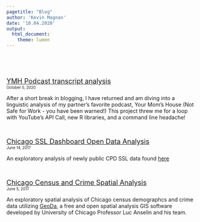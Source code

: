 ```yaml
---
pagetitle: "Blog"
author: 'Kevin Magnan'
date: '10.04.2020'
output:
  html_document:
    theme: lumen
---
```

<style>
body {
  position: absolute;
  left: 300px;}
</style>

<br>


<br>

<p class="small">
<font size='+1'>[YMH Podcast transcript analysis](YMH.html)</font>\
<font size='-2'>October 5, 2020</font>
</p>

After a short break in blogging, I have returned and am diving into a linguistic analysis of my partner's favorite podcast, Your Mom's House (Not Safe for Work - you have been warned!) This project threw me for a loop with YouTube's API Call, new R libraries, and a command line headache!

</br>
<p class="small">
<font size='+1'>[Chicago SSL Dashboard Open Data Analysis](SSL.html)</font>\
<font size='-2'>June 14, 2017</font>
</p>


An exploratory analysis of newly public CPD SSL data found [here](https://data.cityofchicago.org/Public-Safety/Strategic-Subject-List-Historical/4aki-r3np)

</br>

<p class="small">
<font size='+1'>[Chicago Census and Crime Spatial Analysis](SSL.html)</font>\
<font size='-2'>June 5, 2017</font>
</p>


An exploratory spatial analysis of Chicago census demographcs and crime data utilizing [GeoDa](https://geodacenter.github.io/), a free and open spatial analysis GIS software developed by University of Chicago Professor Luc Anselin and his team.


